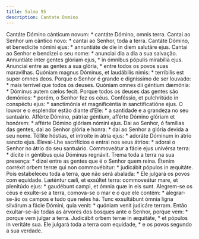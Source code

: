 ```yaml
---
title: Salmo 95
description: Cantate Domino
---
```


<div class="side-by-side not-content">
  <span>
    Cantáte Dómino cánticum novum: * cantáte Dómino, omnis terra.
  </span>
  <span>
    Cantai ao Senhor um cântico novo: * cantai ao Senhor, toda a terra.
  </span>
  <span>
    Cantáte Dómino, et benedícite nómini ejus: * annuntiáte de die in diem
    salutáre ejus.
  </span>
  <span>
    Cantai ao Senhor e bendizei o seu nome: * anunciai dia a dia a sua salvação.
  </span>
  <span>
    Annuntiáte inter gentes glóriam ejus, * in ómnibus pópulis mirabília ejus.
  </span>
  <span>
    Anunciai entre as gentes a sua glória, * entre todos os povos suas
    maravilhas.
  </span>
  <span>
    Quóniam magnus Dóminus, et laudábilis nimis: * terríbilis est super omnes
    deos.
  </span>
  <span>
    Porque o Senhor é grande e digníssimo de ser louvado: * mais terrível que
    todos os deuses.
  </span>
  <span>
    Quóniam omnes dii géntium dæmónia: * Dóminus autem cælos fecit.
  </span>
  <span>
    Porque todos os deuses das gentes são demónios: * porém, o Senhor fez os
    céus.
  </span>
  <span>
    Conféssio, et pulchritúdo in conspéctu ejus: * sanctimónia et magnificéntia
    in sanctificatióne ejus.
  </span>
  <span>
    O louvor e o esplendor estão diante d’Ele: * a santidade e a grandeza no seu
    santuário.
  </span>
  <span>
    Afférte Dómino, pátriæ géntium, afférte Dómino glóriam et honórem: * afférte
    Dómino glóriam nómini ejus.
  </span>
  <span>
    Dai ao Senhor, ó famílias das gentes, dai ao Senhor glória e honra: * dai ao
    Senhor a glória devida a seu nome.
  </span>
  <span>
    Tóllite hóstias, et introíte in átria ejus: * adoráte Dóminum in átrio
    sancto ejus.
  </span>
  <span>
    Elevai-Lhe sacrifícios e entrai nos seus átrios: * adorai o Senhor no átrio
    do seu santuário.
  </span>
  <span>
    Commoveátur a fácie ejus univérsa terra: * dícite in géntibus quia Dóminus
    regnávit.
  </span>
  <span>
    Trema toda a terra na sua presença: * dizei entre as gentes que é o Senhor
    quem reina.
  </span>
  <span>
    Étenim corréxit orbem terræ qui non commovébitur: * judicábit pópulos in
    æquitáte.
  </span>
  <span>
    Pois estabeleceu toda a terra, que não será abalada: * Ele julgará os povos
    com equidade.
  </span>
  <span>
    Læténtur cæli, et exsúltet terra: commoveátur mare, et plenitúdo ejus: *
    gaudébunt campi, et ómnia quæ in eis sunt.
  </span>
  <span>
    Alegrem-se os céus e exulte-se a terra, comova-se o mar e o que ele contém:
    * alegrar-se-ão os campos e tudo que neles há.
  </span>
  <span>
    Tunc exsultábunt ómnia ligna silvárum a fácie Dómini, quia venit: * quóniam
    venit judicáre terram.
  </span>
  <span>
    Então exultar-se-ão todas as árvores dos bosques ante o Senhor, porque vem:
    * porque vem julgar a terra.
  </span>
  <span>
    Judicábit orbem terræ in æquitáte, * et pópulos in veritáte sua.
  </span>
  <span>
    Ele julgará toda a terra com equidade, * e os povos segundo a sua verdade.
  </span>
</div>
